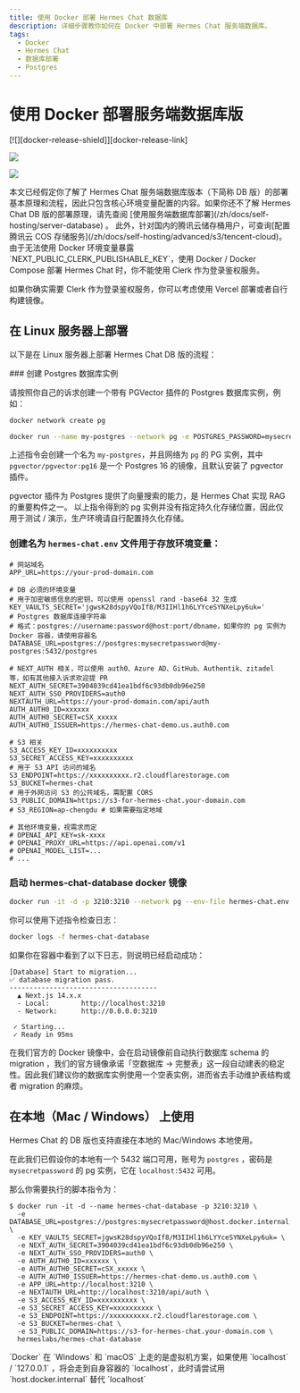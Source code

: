 ```yaml
---
title: 使用 Docker 部署 Hermes Chat 数据库
description: 详细步骤教你如何在 Docker 中部署 Hermes Chat 服务端数据库。
tags:
  - Docker
  - Hermes Chat
  - 数据库部署
  - Postgres
---
```


# 使用 Docker 部署服务端数据库版

<div style={{display:"flex", gap: 4}}>
  [![][docker-release-shield]][docker-release-link]

  [![][docker-size-shield]][docker-size-link]

  [![][docker-pulls-shield]][docker-pulls-link]
</div>

<Callout type="info">
  本文已经假定你了解了 Hermes Chat 服务端数据库版本（下简称 DB
  版）的部署基本原理和流程，因此只包含核心环境变量配置的内容。如果你还不了解 Hermes Chat DB
  版的部署原理，请先查阅 [使用服务端数据库部署](/zh/docs/self-hosting/server-database) 。
  此外，针对国内的腾讯云储存桶用户，可查询[配置腾讯云 COS
  存储服务](/zh/docs/self-hosting/advanced/s3/tencent-cloud)。
</Callout>

<Callout type="warning">
  由于无法使用 Docker 环境变量暴露 `NEXT_PUBLIC_CLERK_PUBLISHABLE_KEY`，使用 Docker / Docker Compose
  部署 Hermes Chat 时，你不能使用 Clerk 作为登录鉴权服务。

  如果你确实需要 Clerk 作为登录鉴权服务，你可以考虑使用 Vercel 部署或者自行构建镜像。
</Callout>

## 在 Linux 服务器上部署

以下是在 Linux 服务器上部署 Hermes Chat DB 版的流程：

<Steps>
  ### 创建 Postgres 数据库实例

  请按照你自己的诉求创建一个带有 PGVector 插件的 Postgres 数据库实例，例如：

  ```sh
  docker network create pg

  docker run --name my-postgres --network pg -e POSTGRES_PASSWORD=mysecretpassword -p 5432:5432 -d pgvector/pgvector:pg16
  ```

  上述指令会创建一个名为 `my-postgres`，并且网络为 `pg` 的 PG 实例，其中 `pgvector/pgvector:pg16` 是一个 Postgres 16 的镜像，且默认安装了 pgvector 插件。

  <Callout type="info">
    pgvector 插件为 Postgres 提供了向量搜索的能力，是 Hermes Chat 实现 RAG 的重要构件之一。
  </Callout>

  <Callout type="warning">
    以上指令得到的 pg 实例并没有指定持久化存储位置，因此仅用于测试 /
    演示，生产环境请自行配置持久化存储。
  </Callout>

  ### 创建名为 `hermes-chat.env` 文件用于存放环境变量：

  ```shell
  # 网站域名
  APP_URL=https://your-prod-domain.com

  # DB 必须的环境变量
  # 用于加密敏感信息的密钥，可以使用 openssl rand -base64 32 生成
  KEY_VAULTS_SECRET='jgwsK28dspyVQoIf8/M3IIHl1h6LYYceSYNXeLpy6uk='
  # Postgres 数据库连接字符串
  # 格式：postgres://username:password@host:port/dbname，如果你的 pg 实例为 Docker 容器，请使用容器名
  DATABASE_URL=postgres://postgres:mysecretpassword@my-postgres:5432/postgres

  # NEXT_AUTH 相关，可以使用 auth0、Azure AD、GitHub、Authentik、zitadel 等，如有其他接入诉求欢迎提 PR
  NEXT_AUTH_SECRET=3904039cd41ea1bdf6c93db0db96e250
  NEXT_AUTH_SSO_PROVIDERS=auth0
  NEXTAUTH_URL=https://your-prod-domain.com/api/auth
  AUTH_AUTH0_ID=xxxxxx
  AUTH_AUTH0_SECRET=cSX_xxxxx
  AUTH_AUTH0_ISSUER=https://hermes-chat-demo.us.auth0.com

  # S3 相关
  S3_ACCESS_KEY_ID=xxxxxxxxxx
  S3_SECRET_ACCESS_KEY=xxxxxxxxxx
  # 用于 S3 API 访问的域名
  S3_ENDPOINT=https://xxxxxxxxxx.r2.cloudflarestorage.com
  S3_BUCKET=hermes-chat
  # 用于外网访问 S3 的公共域名，需配置 CORS
  S3_PUBLIC_DOMAIN=https://s3-for-hermes-chat.your-domain.com
  # S3_REGION=ap-chengdu # 如果需要指定地域

  # 其他环境变量，视需求而定
  # OPENAI_API_KEY=sk-xxxx
  # OPENAI_PROXY_URL=https://api.openai.com/v1
  # OPENAI_MODEL_LIST=...
  # ...
  ```

  ### 启动 hermes-chat-database docker 镜像

  ```sh
  docker run -it -d -p 3210:3210 --network pg --env-file hermes-chat.env --name hermes-chat-database hermeslabs/hermes-chat-database
  ```

  你可以使用下述指令检查日志：

  ```sh
  docker logs -f hermes-chat-database
  ```

  如果你在容器中看到了以下日志，则说明已经启动成功：

  ```log
  [Database] Start to migration...
  ✅ database migration pass.
  -------------------------------------
    ▲ Next.js 14.x.x
    - Local:        http://localhost:3210
    - Network:      http://0.0.0.0:3210

   ✓ Starting...
   ✓ Ready in 95ms
  ```
</Steps>

<Callout type="tip">
  在我们官方的 Docker 镜像中，会在启动镜像前自动执行数据库 schema 的 migration
  ，我们的官方镜像承诺「空数据库 ->
  完整表」这一段自动建表的稳定性。因此我们建议你的数据库实例使用一个空表实例，进而省去手动维护表结构或者
  migration 的麻烦。
</Callout>

## 在本地（Mac / Windows） 上使用

Hermes Chat 的 DB 版也支持直接在本地的 Mac/Windows 本地使用。

在此我们已假设你的本地有一个 5432 端口可用，账号为 `postgres` ，密码是 `mysecretpassword` 的 pg 实例，它在 `localhost:5432` 可用。

那么你需要执行的脚本指令为：

```shell
$ docker run -it -d --name hermes-chat-database -p 3210:3210 \
  -e DATABASE_URL=postgres://postgres:mysecretpassword@host.docker.internal:5432/postgres \
  -e KEY_VAULTS_SECRET=jgwsK28dspyVQoIf8/M3IIHl1h6LYYceSYNXeLpy6uk= \
  -e NEXT_AUTH_SECRET=3904039cd41ea1bdf6c93db0db96e250 \
  -e NEXT_AUTH_SSO_PROVIDERS=auth0 \
  -e AUTH_AUTH0_ID=xxxxxx \
  -e AUTH_AUTH0_SECRET=cSX_xxxxx \
  -e AUTH_AUTH0_ISSUER=https://hermes-chat-demo.us.auth0.com \
  -e APP_URL=http://localhost:3210 \
  -e NEXTAUTH_URL=http://localhost:3210/api/auth \
  -e S3_ACCESS_KEY_ID=xxxxxxxxxx \
  -e S3_SECRET_ACCESS_KEY=xxxxxxxxxx \
  -e S3_ENDPOINT=https://xxxxxxxxxx.r2.cloudflarestorage.com \
  -e S3_BUCKET=hermes-chat \
  -e S3_PUBLIC_DOMAIN=https://s3-for-hermes-chat.your-domain.com \
  hermeslabs/hermes-chat-database
```

<Callout type="tip">
  `Docker` 在 `Windows` 和 `macOS` 上走的是虚拟机方案，如果使用 `localhost` / `127.0.0.1`
  ，将会走到自身容器的 `localhost`，此时请尝试用 `host.docker.internal` 替代 `localhost`
</Callout>

[docker-pulls-link]: https://hub.docker.com/r/hermeslabs/hermes-chat-database
[docker-pulls-shield]: https://img.shields.io/docker/pulls/hermeslabs/hermes-chat-database?color=45cc11&labelColor=black&style=flat-square
[docker-release-link]: https://hub.docker.com/r/hermeslabs/hermes-chat-database
[docker-release-shield]: https://img.shields.io/docker/v/hermeslabs/hermes-chat-database?color=369eff&label=docker&labelColor=black&logo=docker&logoColor=white&style=flat-square&sort=semver
[docker-size-link]: https://hub.docker.com/r/hermeslabs/hermes-chat-database
[docker-size-shield]: https://img.shields.io/docker/image-size/hermeslabs/hermes-chat-database?color=369eff&labelColor=black&style=flat-square&sort=semver
